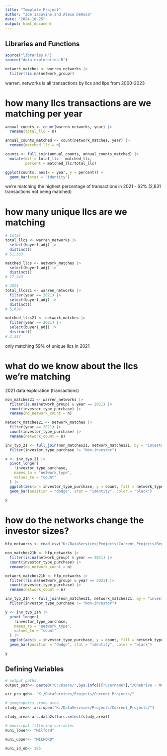 ```yaml
---
title: "Template Project"
author: "Zoe Iacovino and Alexa DeRosa"
date: "2024-10-25"
output: html_document
---
```


## Libraries and Functions

```r
source("libraries.R")
source("data-exploration.R")

network_matches <- warren_networks |> 
  filter(!is.na(network_group))
```

warren_networks is all transactions by llcs and llps from 2000-2023

# how many llcs transactions are we matching per year
```r
annual_counts <- count(warren_networks, year) |> 
  rename(total_llc = n)

annual_counts_matched <- count(network_matches, year) |> 
  rename(matched_llc = n)

counts <- full_join(annual_counts, annual_counts_matched) |> 
  mutate(dif = total_llc - matched_llc,
         percent = matched_llc/total_llc)

ggplot(counts, aes(x = year, y = percent)) +
  geom_bar(stat = "identity")
```

we're matching the highest percentage of transactions in 2021 - 62% (2,831 transactions not being matched)

# how many unique llcs are we matching 
```r
# total
total_llcs <- warren_networks |> 
  select(buyer1_adj) |> 
  distinct()
# 51,383

matched_llcs <- network_matches |> 
  select(buyer1_adj) |> 
  distinct()
# 17,243

# 2021
total_llcs21 <- warren_networks |> 
  filter(year == 2021) |> 
  select(buyer1_adj) |> 
  distinct()
# 5,624

matched_llcs21 <- network_matches |> 
  filter(year == 2021) |> 
  select(buyer1_adj) |> 
  distinct()
# 3,317
```

only matching 59% of unique llcs in 2021


# what do we know about the llcs we're matching

2021 data exploration (transactions)
```r
non_matches21 <- warren_networks |> 
  filter(is.na(network_group) & year == 2021) |> 
  count(investor_type_purchase) |> 
  rename(no_network_count = n) 

network_matches21 <- network_matches |> 
  filter(year == 2021) |> 
  count(investor_type_purchase) |> 
  rename(network_count = n)

inv_typ_21 <- full_join(non_matches21, network_matches21, by = "investor_type_purchase") |> 
  filter(investor_type_purchase != "Non-investor")

x <- inv_typ_21 |> 
  pivot_longer(
    !investor_type_purchase,
    names_to = "network_type",
    values_to = "count"
  ) |> 
  ggplot(aes(x = investor_type_purchase, y = count, fill = network_type)) + 
  geom_bar(position = "dodge", stat = "identity", color = "black")

x
```


# how do the networks change the investor sizes?
```r
hfp_networks <- read_csv("K:/DataServices/Projects/Current_Projects/Regional_Plan_Update_Research/Speculative Investment/Data/20241025_warren_speculative-investment-analysis-dataset_withforeclosure_5yr-window-networks.csv")

non_matches21h <- hfp_networks |> 
  filter(is.na(network_group) & year == 2021) |> 
  count(investor_type_purchase) |> 
  rename(no_network_count = n) 

network_matches21h <- hfp_networks |> 
  filter(!is.na(network_group) & year == 2021) |> 
  count(investor_type_purchase) |> 
  rename(network_count = n)

inv_typ_21h <- full_join(non_matches21, network_matches21, by = "investor_type_purchase") |> 
  filter(investor_type_purchase != "Non-investor")

y <- inv_typ_21h |> 
  pivot_longer(
    !investor_type_purchase,
    names_to = "network_type",
    values_to = "count"
  ) |> 
  ggplot(aes(x = investor_type_purchase, y = count, fill = network_type)) + 
  geom_bar(position = "dodge", stat = "identity", color = "black")

y
```





## Defining Variables

```r

# output paths
output_path<- paste0("C:/Users/",Sys.info()["username"],"/OneDrive - Metropolitan Area Planning Council")

arc_pro_gdb<- "K:/DataServices/Projects/Current_Projects/"

# geographics study area
study_area<- arc.open("K:/DataServices/Projects/Current_Projects/")

study_area<-arc.data2sf(arc.select(study_area))

# municipal filtering variables
muni_lower<- "Milford"

muni_upper<- "MILFORD"

muni_id_ob<- 185


```

